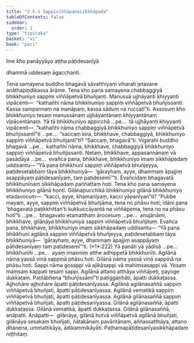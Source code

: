 ```yaml
---
title: "2.5.1 Sappiviññāpanasikkhāpada"
tableOfContents: false
sidebar:
  order: 1
type: "tipitaka"
basket: "vi"
book: "paci"
---
```



<DynamicBreadcrumb />


<Paragraph number="3528" type="center" book="paci">
Ime kho panāyyāyo aṭṭha pāṭidesanīyā

  
dhammā uddesaṃ āgacchanti.


</Paragraph>

<Division number="1228" book="paci" bookNo="2" page="463">

<Paragraph number="3529" book="paci">
Tena samayena buddho bhagavā sāvatthiyaṃ viharati jetavane anāthapiṇḍikassa ārāme. Tena kho pana samayena chabbaggiyā bhikkhuniyo sappiṃ viññāpetvā bhuñjanti. Manussā ujjhāyanti khiyyanti vipācenti—  “kathañhi nāma bhikkhuniyo sappiṃ viññāpetvā bhuñjissanti. Kassa sampannaṃ na manāpaṃ, kassa sāduṃ na ruccatī”ti.
</Paragraph>

<Paragraph number="3530" book="paci">
Assosuṃ kho bhikkhuniyo tesaṃ manussānaṃ ujjhāyantānaṃ khiyyantānaṃ vipācentānaṃ. Yā tā bhikkhuniyo appicchā …pe…  tā ujjhāyanti khiyyanti vipācenti—  “kathañhi nāma chabbaggiyā bhikkhuniyo sappiṃ viññāpetvā bhuñjissantī”ti …pe…  “saccaṃ kira, bhikkhave, chabbaggiyā, bhikkhuniyo sappiṃ viññāpetvā bhuñjantī”ti? “Saccaṃ, bhagavā”ti. Vigarahi buddho bhagavā …pe…  kathañhi nāma, bhikkhave, chabbaggiyā bhikkhuniyo sappiṃ viññāpetvā bhuñjissanti. Netaṃ, bhikkhave, appasannānaṃ vā pasādāya …pe…  evañca pana, bhikkhave, bhikkhuniyo imaṃ sikkhāpadaṃ uddisantu—
</Paragraph>

<Paragraph number="3531" book="paci">
<Emphasis>“Yā pana bhikkhunī sappiṃ viññāpetvā bhuñjeyya, paṭidesetabbaṃ tāya bhikkhuniyā—  ‘gārayhaṃ, ayye, dhammaṃ āpajjiṃ asappāyaṃ pāṭidesanīyaṃ, taṃ paṭidesemī’”</Emphasis>ti.
</Paragraph>

<Paragraph number="3532" book="paci">
Evañcidaṃ bhagavatā bhikkhunīnaṃ sikkhāpadaṃ paññattaṃ hoti.
</Paragraph>

</Division>
<Division number="1229" book="paci" bookNo="2" page="463">

<Paragraph number="3533" book="paci">
Tena kho pana samayena bhikkhuniyo gilānā honti. Gilānapucchikā bhikkhuniyo gilānā bhikkhuniyo etadavocuṃ—  “kacci, ayye, khamanīyaṃ, kacci yāpanīyan”ti? “Pubbe mayaṃ, ayye, sappiṃ viññāpetvā bhuñjāma, tena no phāsu hoti; idāni pana ‘bhagavatā paṭikkhittan’ti kukkuccāyantā na viññāpema, tena no na phāsu hotī”ti …pe…  bhagavato etamatthaṃ ārocesuṃ …pe…  anujānāmi, bhikkhave, gilānāya bhikkhuniyā sappiṃ viññāpetvā bhuñjituṃ. Evañca pana, bhikkhave, bhikkhuniyo imaṃ sikkhāpadaṃ uddisantu—
</Paragraph>

</Division>
<Division number="1230" book="paci" bookNo="2" page="464">

<Paragraph number="3534" book="paci">
<Emphasis>“Yā pana bhikkhunī agilānā sappiṃ viññāpetvā bhuñjeyya, paṭidesetabbaṃ tāya bhikkhuniyā—  ‘gārayhaṃ, ayye, dhammaṃ āpajjiṃ asappāyaṃ pāṭidesanīyaṃ taṃ paṭidesemī’”</Emphasis>ti. (*1*:<Emphasis>222</Emphasis>)
</Paragraph>

</Division>
<Division number="1231" book="paci" bookNo="2" page="464">

<Paragraph number="3535" book="paci">
<Emphasis>Yā panā</Emphasis>ti yā yādisā …pe…  <Emphasis>bhikkhunī</Emphasis>ti …pe…  ayaṃ imasmiṃ atthe adhippetā bhikkhunīti.
</Paragraph>

<Paragraph number="3536" book="paci">
<Emphasis>Agilānā</Emphasis> nāma yassā vinā sappinā phāsu hoti.
</Paragraph>

<Paragraph number="3537" book="paci">
<Emphasis>Gilānā</Emphasis> nāma yassā vinā sappinā na phāsu hoti.
</Paragraph>

<Paragraph number="3538" book="paci">
<Emphasis>Sappi</Emphasis> nāma gosappi vā ajikāsappi vā mahiṃsasappi vā. Yesaṃ maṃsaṃ kappati tesaṃ sappi.
</Paragraph>

<Paragraph number="3539" book="paci">
Agilānā attano atthāya viññāpeti, payoge dukkaṭaṃ. Paṭilābhena “bhuñjissāmī”ti paṭiggaṇhāti, āpatti dukkaṭassa. Ajjhohāre ajjhohāre āpatti pāṭidesanīyassa.
</Paragraph>

</Division>
<Division number="1232" book="paci" bookNo="2" page="464">

<Paragraph number="3540" book="paci">
Agilānā agilānasaññā sappiṃ viññāpetvā bhuñjati, āpatti pāṭidesanīyassa. Agilānā vematikā sappiṃ viññāpetvā bhuñjati, āpatti pāṭidesanīyassa. Agilānā gilānasaññā sappiṃ viññāpetvā bhuñjati, āpatti pāṭidesanīyassa.
</Paragraph>

<Paragraph number="3541" book="paci">
Gilānā agilānasaññā, āpatti dukkaṭassa. Gilānā vematikā, āpatti dukkaṭassa. Gilānā gilānasaññā, anāpatti.
</Paragraph>

</Division>
<Division number="1233" book="paci" bookNo="2" page="465">

<Paragraph number="3542" book="paci">
Anāpatti—  gilānāya, gilānā hutvā viññāpetvā agilānā bhuñjati, gilānāya sesakaṃ bhuñjati, ñātakānaṃ pavāritānaṃ, aññassatthāya, attano dhanena, ummattikāya, ādikammikāyāti.

</Paragraph>
</Division>

<Paragraph number="3543" type="center" book="paci">
Paṭhamapāṭidesanīyasikkhāpadaṃ niṭṭhitaṃ.
</Paragraph>
